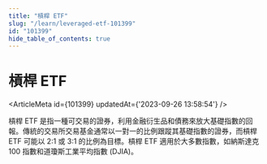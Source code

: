 ```yaml
---
title: "槓桿 ETF"
slug: "/learn/leveraged-etf-101399"
id: "101399"
hide_table_of_contents: true
---
```



# 槓桿 ETF

<ArticleMeta id={101399} updatedAt={'2023-09-26 13:58:54'} />
<div className='border-solid border-b border-t-0 my-4 border-[var(--ifm-color-gray-300)]' />

槓桿 ETF 是指一種可交易的證券，利用金融衍生品和債務來放大基礎指數的回報。傳統的交易所交易基金通常以一對一的比例跟蹤其基礎指數的證券，而槓桿 ETF 可能以 2:1 或 3:1 的比例為目標。槓桿 ETF 適用於大多數指數，如納斯達克 100 指數和道瓊斯工業平均指數 (DJIA)。
